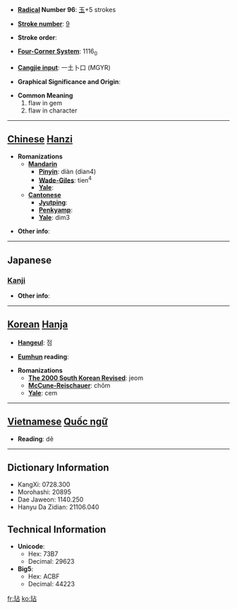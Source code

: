 * '''[[Wiktionary:Chinese radical index| Radical]] Number 96''': [[Wiktionary:Chinese radical index 玉|玉]]+5 strokes

* '''[[Wiktionary:Chinese total strokes index|Stroke number]]''': [[Wiktionary:Chinese total strokes index 9|9]]

* '''Stroke order''': 

* '''[[Wiktionary:Chinese four corner index|Four-Corner System]]''': 1116<sub>0</sub>

* '''[[Wiktionary:Chinese Cangjie index|Cangjie input]]''': 一土卜口 (MGYR)

* '''Graphical Significance and Origin''': 

* '''Common Meaning'''
*#flaw in gem
*# flaw in character


----

== [[Chinese]] [[Hanzi]] ==

* '''Romanizations'''
** '''[[Mandarin]]'''
*** '''[[Pinyin]]''': diàn (dian4)
*** '''[[Wade-Giles]]''': tien<sup>4</sup>
*** '''[[Yale]]''': 
** '''[[Cantonese]]'''
*** '''[[Jyutping]]''':
*** '''[[Penkyamp]]''': 
*** '''[[Yale]]''': dim3

* '''Other info''': 

----

==Japanese==
===[[Kanji]]===
{{kanji|on readings=[[てん]] (ten)
|kun readings=[[かける]] (kakeru)
}}

* '''Other info''':  

----

== [[Korean]] [[Hanja]] ==

* '''[[Hangeul]]''': 점

* '''[[Eumhun]] reading''': 

* '''Romanizations'''
** '''[[The 2000 South Korean Revised Romanization|The 2000 South Korean Revised]]''': jeom
** '''[[McCune-Reischauer]]''': chŏm
** '''[[Yale]]''': cem


----

== [[Vietnamese]] [[Quốc ngữ]] ==

* '''Reading''': dẽ

----

== Dictionary Information ==

* KangXi: 0728.300
* Morohashi: 20895
* Dae Jaweon: 1140.250
* Hanyu Da Zidian: 21106.040

== Technical Information ==

* '''Unicode''':
** Hex: 73B7
** Decimal: 29623
* '''Big5''':
** Hex: ACBF
** Decimal: 44223

[[fr:玷]]
[[ko:玷]]